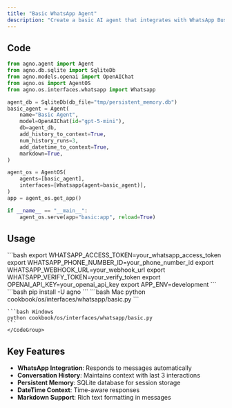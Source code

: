 ```yaml
---
title: "Basic WhatsApp Agent"
description: "Create a basic AI agent that integrates with WhatsApp Business API"
---
```


## Code

```python cookbook/os/interfaces/whatsapp/basic.py
from agno.agent import Agent
from agno.db.sqlite import SqliteDb
from agno.models.openai import OpenAIChat
from agno.os import AgentOS
from agno.os.interfaces.whatsapp import Whatsapp

agent_db = SqliteDb(db_file="tmp/persistent_memory.db")
basic_agent = Agent(
    name="Basic Agent",
    model=OpenAIChat(id="gpt-5-mini"),
    db=agent_db,
    add_history_to_context=True,
    num_history_runs=3,
    add_datetime_to_context=True,
    markdown=True,
)

agent_os = AgentOS(
    agents=[basic_agent],
    interfaces=[Whatsapp(agent=basic_agent)],
)
app = agent_os.get_app()

if __name__ == "__main__":
    agent_os.serve(app="basic:app", reload=True)
```

## Usage

<Steps>
  <Snippet file="create-venv-step.mdx" />

  <Step title="Set Environment Variables">
    ```bash
    export WHATSAPP_ACCESS_TOKEN=your_whatsapp_access_token
    export WHATSAPP_PHONE_NUMBER_ID=your_phone_number_id
    export WHATSAPP_WEBHOOK_URL=your_webhook_url
    export WHATSAPP_VERIFY_TOKEN=your_verify_token
    export OPENAI_API_KEY=your_openai_api_key
    export APP_ENV=development
    ```
  </Step>

  <Step title="Install libraries">
    ```bash
    pip install -U agno
    ```
  </Step>

  <Step title="Run Example">
    <CodeGroup>
    ```bash Mac
    python cookbook/os/interfaces/whatsapp/basic.py
    ```

    ```bash Windows
    python cookbook/os/interfaces/whatsapp/basic.py
    ```
    </CodeGroup>
  </Step>
</Steps>

## Key Features

- **WhatsApp Integration**: Responds to messages automatically  
- **Conversation History**: Maintains context with last 3 interactions
- **Persistent Memory**: SQLite database for session storage
- **DateTime Context**: Time-aware responses
- **Markdown Support**: Rich text formatting in messages

